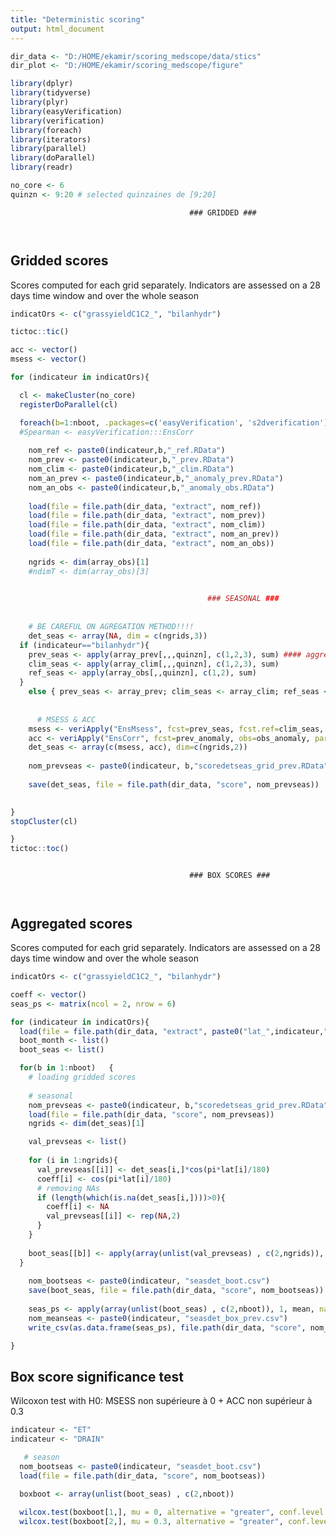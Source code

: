 ```yaml
---
title: "Deterministic scoring"
output: html_document
---
```


```r
dir_data <- "D:/HOME/ekamir/scoring_medscope/data/stics" 
dir_plot <- "D:/HOME/ekamir/scoring_medscope/figure" 

library(dplyr)
library(tidyverse)
library(plyr)
library(easyVerification)
library(verification)
library(foreach)
library(iterators)
library(parallel)
library(doParallel)
library(readr)

no_core <- 6
quinzn <- 9:20 # selected quinzaines de [9;20]
```

                                            ### GRIDDED ###
                                            
                                            
## Gridded scores

Scores computed for each grid separately.
Indicators are assessed on a 28 days time window and over the whole season

```r

indicatOrs <- c("grassyieldC1C2_", "bilanhydr")

tictoc::tic()

acc <- vector()
msess <- vector()

for (indicateur in indicatOrs){

  cl <- makeCluster(no_core)
  registerDoParallel(cl)

  foreach(b=1:nboot, .packages=c('easyVerification', 's2dverification')) %dopar%  { # loop on bootstrap samples
  #Spearman <- easyVerification:::EnsCorr
    
    nom_ref <- paste0(indicateur,b,"_ref.RData")
    nom_prev <- paste0(indicateur,b,"_prev.RData")
    nom_clim <- paste0(indicateur,b,"_clim.RData")
    nom_an_prev <- paste0(indicateur,b,"_anomaly_prev.RData")
    nom_an_obs <- paste0(indicateur,b,"_anomaly_obs.RData")
    
    load(file = file.path(dir_data, "extract", nom_ref))
    load(file = file.path(dir_data, "extract", nom_prev))
    load(file = file.path(dir_data, "extract", nom_clim))
    load(file = file.path(dir_data, "extract", nom_an_prev))
    load(file = file.path(dir_data, "extract", nom_an_obs))
    
    ngrids <- dim(array_obs)[1]
    #ndimT <- dim(array_obs)[3]
    

                                            ### SEASONAL ###
    
    
    # BE CAREFUL ON AGREGATION METHOD!!!!
    det_seas <- array(NA, dim = c(ngrids,3))
  if (indicateur=="bilanhydr"){
    prev_seas <- apply(array_prev[,,,quinzn], c(1,2,3), sum) #### aggregation method to be changed!!
    clim_seas <- apply(array_clim[,,,quinzn], c(1,2,3), sum)
    ref_seas <- apply(array_obs[,,quinzn], c(1,2), sum)
  }
    else { prev_seas <- array_prev; clim_seas <- array_clim; ref_seas <- array_obs}
    
   
      # MSESS & ACC
    msess <- veriApply("EnsMsess", fcst=prev_seas, fcst.ref=clim_seas, obs=ref_seas, parallel = TRUE)
    acc <- veriApply("EnsCorr", fcst=prev_anomaly, obs=obs_anomaly, parallel = TRUE)
    det_seas <- array(c(msess, acc), dim=c(ngrids,2))
    
    nom_prevseas <- paste0(indicateur, b,"scoredetseas_grid_prev.RData")
  
    save(det_seas, file = file.path(dir_data, "score", nom_prevseas))
  

}
stopCluster(cl)

}
tictoc::toc() 



```

  
                                            ### BOX SCORES ###
                                            
                                            
## Aggregated scores

Scores computed for each grid separately.
Indicators are assessed on a 28 days time window and over the whole season

```r
indicatOrs <- c("grassyieldC1C2_", "bilanhydr")

coeff <- vector()
seas_ps <- matrix(ncol = 2, nrow = 6)

for (indicateur in indicatOrs){
  load(file = file.path(dir_data, "extract", paste0("lat_",indicateur,".RData")))
  boot_month <- list()
  boot_seas <- list()

  for(b in 1:nboot)   {
    # loading gridded scores
  
    # seasonal
    nom_prevseas <- paste0(indicateur, b,"scoredetseas_grid_prev.RData")
    load(file = file.path(dir_data, "score", nom_prevseas))
    ngrids <- dim(det_seas)[1]

    val_prevseas <- list()
  
    for (i in 1:ngrids){
      val_prevseas[[i]] <- det_seas[i,]*cos(pi*lat[i]/180)
      coeff[i] <- cos(pi*lat[i]/180)
      # removing NAs
      if (length(which(is.na(det_seas[i,])))>0){
        coeff[i] <- NA
        val_prevseas[[i]] <- rep(NA,2)
      }
    }
  
    boot_seas[[b]] <- apply(array(unlist(val_prevseas) , c(2,ngrids)), 1, sum, na.rm = T)/sum(coeff, na.rm = T)
  }
  
    nom_bootseas <- paste0(indicateur, "seasdet_boot.csv")
    save(boot_seas, file = file.path(dir_data, "score", nom_bootseas))
    
    seas_ps <- apply(array(unlist(boot_seas) , c(2,nboot)), 1, mean, na.rm=T)
    nom_meanseas <- paste0(indicateur, "seasdet_box_prev.csv")
    write_csv(as.data.frame(seas_ps), file.path(dir_data, "score", nom_meanseas))

}

```


## Box score significance test

Wilcoxon test with H0: MSESS non supérieure à 0 + ACC non supérieur à 0.3

```r
indicateur <- "ET"
indicateur <- "DRAIN"

   # season
  nom_bootseas <- paste0(indicateur, "seasdet_boot.csv")
  load(file = file.path(dir_data, "score", nom_bootseas))

  boxboot <- array(unlist(boot_seas) , c(2,nboot))
  
  wilcox.test(boxboot[1,], mu = 0, alternative = "greater", conf.level = 0.95, na.action = na.omit)$p.value # msess
  wilcox.test(boxboot[2,], mu = 0.3, alternative = "greater", conf.level = 0.95, na.action = na.omit)$p.value # acc


```
